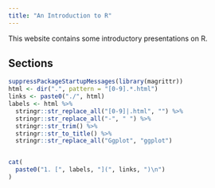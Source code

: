 ```yaml
---
title: "An Introduction to R"
---
```


This website contains some introductory presentations on R. 

## Sections

```r
suppressPackageStartupMessages(library(magrittr))
html <- dir(".", pattern = "[0-9].*.html")
links <- paste0("./", html)
labels <- html %>% 
  stringr::str_replace_all("[0-9]|.html", "") %>% 
  stringr::str_replace_all("-", " ") %>% 
  stringr::str_trim() %>% 
  stringr::str_to_title() %>% 
  stringr::str_replace_all("Ggplot", "ggplot")


cat(
  paste0("1. [", labels, "](", links, ")\n")
)
```
